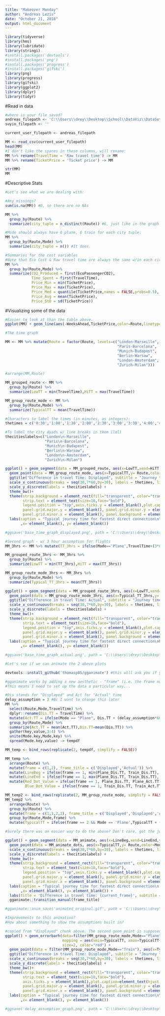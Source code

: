 ```yaml
---
title: "Makeover Monday"
author: "Andreas Lezis"
date: "October 21, 2018"
output: html_document
---
```


```r
library(tidyverse)
library(hms)
library(lubridate)
library(stringi)
#install.packages('devtools')
#install.packages('png')
#install.packages('progress')
#install.packages('gifski')
library(png)
library(progress)
library(gifski)
library(ggplot2)
library(dplyr)
library(tidyr)
```

#Read in data

```r
#where is your file saved?
andreas_filepath <- 'C:\\Users\\drey\\Desktop\\School\\DataViz\\DataSets\\makeovermonday.csv'
suyin_filepath <- ''

current_user_filepath <- andreas_filepath

MM <- read_csv(current_user_filepath)
head(MM)
#I don't like the spaces in these columns, will rename:
MM %>% rename(TravelTime = 'Raw travel time') -> MM
MM %>% rename(TicketPrice = 'Ticket price') -> MM

str(MM)
MM
```

#Descriptive Stats

```r
#Let's see what we are dealing with:

#Any missings?
sum(is.na(MM)) #0, so there are no NAs

MM %>%
  group_by(Route) %>%
  summarize(city_tuple = n_distinct(Route)) #6, just like in the graph.

#Mode should always have 6 plane, 6 train for each city tuple:
MM %>%
  group_by(Route,Mode) %>%
  summarize(city_tuple = n()) #It does.

#Summaries for the cost variables
#Note that Eco Cost & Raw travel time are always the same w/in each city/Mode dyad
MM %>% 
  group_by(Route,Mode) %>%
  summarize(CO2_Produced = first(EcoPassengerCO2),
            Time_Spent = first(TravelTime),
            Price_Min = min(TicketPrice),
            Price_Max = max(TicketPrice),
            Price_Med = quantile(TicketPrice,names = FALSE,probs=0.5),
            Price_Avg = mean(TicketPrice),
            Price_StD = sd(TicketPrice))
```

#Visualizing some of the data

```r
#Easier to look at than the table above.
ggplot(MM) + geom_line(aes(-WeeksAhead,TicketPrice,color=Route,linetype=Mode))
```

```r
#The time graph

MM <- MM %>% mutate(Route = factor(Route, levels=c("London-Marseille",
                                                   "Paris-Barcelona",
                                                   "Munich-Budapest",
                                                   "Berlin-Warsaw",
                                                   "London-Amsterdam",
                                                   "Zurich-Milan")))

#arrange(MM,Route)

MM_grouped_route <- MM %>% 
  group_by(Route) %>%
  summarize(LowTT = min(TravelTime),HiTT = max(TravelTime))

MM_group_route_mode <- MM %>% 
  group_by(Route,Mode) %>%
  summarize(TypicalTT = mean(TravelTime))

#Characters to label the times (in minutes, as integers):
thetimes = c('0:30','1:00','1:30','2:00','2:30','3:00','3:30','4:00','4:30','5:00','5:30','6:00','6:30','7:00')

#To label the city dyads w/ line breaks in them (lol)
thecitieslabels=c("London\n-Marseille",
                  "Paris\n-Barcelona",
                  "Munich\n-Budapest",
                  "Berlin\n-Warsaw",
                  "London\n-Amsterdam",
                  "Zurich\n-Milan")

ggplot() + geom_segment(data = MM_grouped_route, aes(x=LowTT,xend=HiTT,y=Route,yend=Route),linetype = 2) +
  geom_point(data = MM_group_route_mode, aes(x=TypicalTT,y= Route,color=Mode),size=5) + 
  ggtitle("Difference in travel Time: Displayed", subtitle = "Journey time in hours") + 
  scale_x_continuous(breaks = seq(30,7*60,by=30), labels = thetimes, limits = c(30,425), expand = c(0,0),position="top") +
  scale_y_discrete(labels = thecitieslabels) + 
  theme_bw()+
  theme(strip.background = element_rect(fill="transparent", color="transparent"),
        strip.text = element_text(size=10,face="bold"),
        legend.position = "top",axis.ticks.y = element_blank(),plot.caption=element_text(hjust = 0),
        panel.grid.major.y = element_blank(), panel.grid.minor.y = element_blank(), panel.border = element_blank(),
        panel.grid.minor.x = element_blank(), panel.background = element_rect(fill = "#F2F3F5", colour = "#F2F3F5")) + 
  labs(caption = "Typical journey time for fastest direct connection\n\n\nSource: Google Flights, Trainline, GoEuro \u00A9 DW"
       ,x= element_blank(), y= element_blank())

#ggsave('base_time_graph_displayed.png', path = 'C:\\Users\\drey\\Desktop\\School\\DataViz')


```

```r
#Second graph - w/ 3 hour assumption for flights
MM_3hrs <- MM %>% mutate(TT_3hrs = ifelse(Mode=='Plane',TravelTime+(3*60),TravelTime))

MM_grouped_route_3hrs <- MM_3hrs %>% 
  group_by(Route) %>%
  summarize(LowTT = min(TT_3hrs),HiTT = max(TT_3hrs))

MM_group_route_mode_3hrs <- MM_3hrs %>% 
  group_by(Route,Mode) %>%
  summarize(Typical_TT_3hrs = mean(TT_3hrs))

ggplot() + geom_segment(data = MM_grouped_route_3hrs, aes(x=LowTT,xend=HiTT,y=Route,yend=Route),linetype = 2) +
  geom_point(data = MM_group_route_mode_3hrs, aes(x=Typical_TT_3hrs,y= Route,color=Mode),size=5) + 
  ggtitle("Difference in travel Time: Actual", subtitle = "Journey time in hours") + 
  scale_x_continuous(breaks = seq(30,7*60,by=30), labels = thetimes, limits = c(30,425), expand = c(0,0),position="top") +
  scale_y_discrete(labels = thecitieslabels) + 
  theme_bw()+
  theme(strip.background = element_rect(fill="transparent", color="transparent"),
        strip.text = element_text(size=10,face="bold"),
        legend.position = "top",axis.ticks.y = element_blank(),plot.caption=element_text(hjust = 0),
        panel.grid.major.y = element_blank(), panel.grid.minor.y = element_blank(), panel.border = element_blank(),
        panel.grid.minor.x = element_blank(), panel.background = element_rect(fill = "#F2F3F5", colour = "#F2F3F5")) + 
  labs(caption = "Typical journey time for fastest direct connection\nPlus three hours for airport transit\n\nSource: Google Flights, Trainline, GoEuro \u00A9 DW"
       ,x= element_blank(), y= element_blank())

#ggsave('base_time_graph_actual.png', path = 'C:\\Users\\drey\\Desktop\\School\\DataViz')
```

```r
#Let's see if we can animate the 2 above plots

devtools::install_github('thomasp85/gganimate') #this will ask you if you want to update certain packages - update packages 5 & 12 as they are required for gganimate

#gganimate works by adding a new aesthetic - "frame" (i.e. the frame number). Should be easy enough to make a 2 frame graphic!
#This means I need to set up the data a particular way...

#Dis stands for "Displayed" and Act for "Actual" time
delay_assumption = 3 #Bc I want to change this later
MM %>% 
  select(Route,Mode,TravelTime) %>%
  dplyr::rename(Dis.TT = TravelTime) %>%
  mutate(Act.TT = ifelse(Mode == "Plane", Dis.TT + (delay_assumption*60),Dis.TT)) %>%
  group_by(Route,Mode) %>%
  summarize(Act.TT = mean(Act.TT),Dis.TT=mean(Dis.TT)) %>%
  gather(key,value,3:4) %>%
  unite(Mode.key,Mode,key) %>%
  spread(Mode.key,value) -> tempdf

MM_temp <- bind_rows(replicate(2, tempdf, simplify = FALSE))

MM_temp %>%
  arrange(Route) %>%
  mutate(frame = c(1,2), frame_title = c('Displayed','Actual')) %>%
  mutate(LineBeg = ifelse(frame == 1, min(Plane_Dis.TT, Train_Dis.TT), min(Plane_Act.TT, Train_Act.TT))) %>%
  mutate(LineEnd = ifelse(frame == 1, max(Plane_Dis.TT, Train_Dis.TT), max(Plane_Act.TT, Train_Act.TT))) %>%
  mutate(Red_Dot_Value = ifelse(frame == 1, Plane_Dis.TT, Plane_Act.TT), 
         Blue_Dot_Value = ifelse(frame == 1, Train_Dis.TT, Train_Act.TT)) -> MM_animate

MM_temp2 <- bind_rows(replicate(2, MM_group_route_mode, simplify = FALSE))
MM_temp2 %>%
  arrange(Route) %>%
  group_by(Route) %>%
  mutate(frame = c(1,1,2,2), frame_title = c('Displayed','Displayed','Actual','Actual')) %>%
  group_by(Route,Mode,frame) %>%
  mutate(TypicalTT = ifelse(frame == 2 && Mode == 'Plane',TypicalTT + (60*delay_assumption),TypicalTT)) -> MM_animate_dots

#Surely there was an easier way to do the above? Don't care, got the job done.   

ggplot() + geom_segment(data = MM_animate, aes(x=LineBeg,xend=LineEnd,y=Route,yend=Route),linetype = 2) +
  geom_point(data = MM_animate_dots, aes(x=TypicalTT,y= Route,color=Mode),size=5) + 
  scale_x_continuous(breaks = seq(30,7*60,by=30), labels = thetimes, limits = c(30,425), expand = c(0,0),position="top") +
  scale_y_discrete(labels = thecitieslabels) + 
  theme_bw()+
  theme(strip.background = element_rect(fill="transparent", color="transparent"),
        strip.text = element_text(size=10,face="bold"),
        legend.position = "top",axis.ticks.y = element_blank(),plot.caption=element_text(hjust = 0),
        panel.grid.major.y = element_blank(), panel.grid.minor.y = element_blank(), panel.border = element_blank(),
        panel.grid.minor.x = element_blank(), panel.background = element_rect(fill = "#F2F3F5", colour = "#F2F3F5")) + 
  labs(caption = "Typical journey time for fastest direct connection\n'\n'Actual' factors in assumed 3 hours for travel to airport & security checks\nSource: Google Flights, Trainline, GoEuro \u00A9 DW"
       ,x= element_blank(), y= element_blank()) + 
  labs(title = 'Difference in travel time: {current_frame}', subtitle = "Journey time in hours") +
  gganimate::transition_manual(frame_title)

#gganimate::anim_save('animated_original.gif', path = 'C:\\Users\\drey\\Desktop\\School\\DataViz')
```

```r
#Improvements to this animation?
#How about something to show the assumptions built in?

#copied from "displayed" chunk above. The second geom_point is supposed to be invisible, it is for the legend.
ggplot() + geom_errorbarh(data=filter(MM_group_route_mode,Mode=="Plane"),
                          mapping = aes(xmin=TypicalTT, xmax=TypicalTT+(3*60), y=Route), 
                          size=2, color="red") +
  geom_point(data = filter(MM_group_route_mode,Mode=="Train"), aes(x=TypicalTT,y= Route),size=5,color="blue") + 
  ggtitle("Difference in travel Time: Displayed", subtitle = "Journey time in hours") + 
  scale_x_continuous(breaks = seq(30,7*60,by=30), labels = thetimes, limits = c(30,425), expand = c(0,0),position="top") +
  scale_y_discrete(labels = thecitieslabels) + 
  theme_bw()+
  theme(strip.background = element_rect(fill="transparent", color="transparent"),
        strip.text = element_text(size=10,face="bold"),
        axis.ticks.y = element_blank(),plot.caption=element_text(hjust = 0),
        panel.grid.major.y = element_blank(), panel.grid.minor.y = element_blank(), panel.border = element_blank(),
        panel.grid.minor.x = element_blank(), panel.background = element_rect(fill = "#F2F3F5", colour = "#F2F3F5")) + 
  labs(caption = "Typical journey time for fastest direct connection\n\n\nSource: Google Flights, Trainline, GoEuro \u00A9 DW"
       ,x= element_blank(), y= element_blank())

#ggsave('delay_assumption_graph.png', path = 'C:\\Users\\drey\\Desktop\\School\\DataViz')

```


